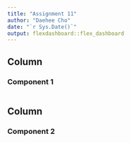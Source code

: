 ```yaml
---
title: "Assignment 11"
author: "Daehee Cho"
date: "`r Sys.Date()`"
output: flexdashboard::flex_dashboard
---
```


Column
-------------------------------------

### Component 1

```r
```

Column
-------------------------------------

### Component 2

```r
```

